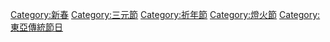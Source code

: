 [[Category:新春|Category:新春]]
[[Category:三元節|Category:三元節]]
[[Category:祈年節|Category:祈年節]]
[[Category:燈火節|Category:燈火節]]
[[Category:東亞傳統節日|Category:東亞傳統節日]]